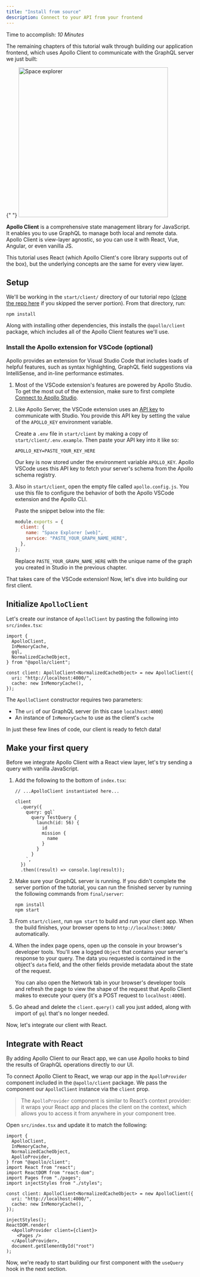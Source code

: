 ```yaml
---
title: "Install from source"
description: Connect to your API from your frontend
---
```



Time to accomplish: _10 Minutes_

The remaining chapters of this tutorial walk through building our application frontend, which uses Apollo Client to communicate with the GraphQL server we just built:

{" "}
<img src="../images/space-explorer.png" alt="Space explorer" width="400"></img>

**Apollo Client** is a comprehensive state management library for JavaScript. It enables you to use GraphQL to manage both local and remote data. Apollo Client is view-layer agnostic, so you can use it with React, Vue, Angular, or even vanilla JS.

This tutorial uses React (which Apollo Client's core library supports out of the box), but the underlying concepts are the same for every view layer.

## Setup

We'll be working in the `start/client/` directory of our tutorial repo ([clone the repo here](https://github.com/apollographql/fullstack-tutorial/) if you skipped the server portion). From that directory, run:

```bash:title=start/client/
npm install
```

Along with installing other dependencies, this installs the `@apollo/client` package, which includes all of the Apollo Client features we'll use.

### Install the Apollo extension for VSCode (optional)

Apollo provides an extension for Visual Studio Code that includes loads of helpful features, such as syntax highlighting, GraphQL field suggestions via IntelliSense, and in-line performance estimates.

1. Most of the VSCode extension's features are powered by Apollo Studio. To get the most out of the extension, make sure to first complete [Connect to Apollo Studio](./production/).

2. Like Apollo Server, the VSCode extension uses an [API key](https://www.apollographql.com/docs/studio/api-keys/) to communicate with Studio. You provide this API key by setting the value of the `APOLLO_KEY` environment variable.

   Create a `.env` file in `start/client` by making a copy of `start/client/.env.example`. Then paste your API key into it like so:

   ```none:title=.env
   APOLLO_KEY=PASTE_YOUR_KEY_HERE
   ```

   Our key is now stored under the environment variable `APOLLO_KEY`. Apollo VSCode uses this API key to fetch your server's schema from the Apollo schema registry.

3. Also in `start/client`, open the empty file called `apollo.config.js`. You use this file to configure the behavior of both the Apollo VSCode extension and the Apollo CLI.

   Paste the snippet below into the file:

   ```js:title=apollo.config.js
   module.exports = {
     client: {
       name: "Space Explorer [web]",
       service: "PASTE_YOUR_GRAPH_NAME_HERE",
     },
   };
   ```

   Replace `PASTE_YOUR_GRAPH_NAME_HERE` with the unique name of the graph you created in Studio in the previous chapter.

That takes care of the VSCode extension! Now, let's dive into building our first client.

## Initialize `ApolloClient`

<Disclaimer />

Let's create our instance of `ApolloClient` by pasting the following into `src/index.tsx`:

<MultiCodeBlock>


```tsx:title=src/index.tsx
import {
  ApolloClient,
  InMemoryCache,
  gql,
  NormalizedCacheObject,
} from "@apollo/client";

const client: ApolloClient<NormalizedCacheObject> = new ApolloClient({
  uri: "http://localhost:4000/",
  cache: new InMemoryCache(),
});
```

</MultiCodeBlock>


The `ApolloClient` constructor requires two parameters:

- The `uri` of our GraphQL server (in this case `localhost:4000`)
- An instance of `InMemoryCache` to use as the client's `cache`

In just these few lines of code, our client is ready to fetch data!

## Make your first query

Before we integrate Apollo Client with a React view layer, let's try sending a query with vanilla JavaScript.

1. Add the following to the bottom of `index.tsx`:

   <MultiCodeBlock>


   ```tsx:title=src/index.tsx
   // ...ApolloClient instantiated here...

   client
     .query({
       query: gql`
         query TestQuery {
           launch(id: 56) {
             id
             mission {
               name
             }
           }
         }
       `,
     })
     .then((result) => console.log(result));
   ```

   </MultiCodeBlock>


2. Make sure your GraphQL server is running. If you didn't complete the server portion of the tutorial, you can run the finished server by running the following commands from `final/server`:

   ```
   npm install
   npm start
   ```

3. From `start/client`, run `npm start` to build and run your client app. When the build finishes, your browser opens to `http://localhost:3000/` automatically.

4. When the index page opens, open up the console in your browser's developer tools. You'll see a logged `Object` that contains your server's response to your query. The data you requested is contained in the object's `data` field, and the other fields provide metadata about the state of the request.

   You can also open the Network tab in your browser's developer tools and refresh the page to view the shape of the request that Apollo Client makes to execute your query (it's a POST request to `localhost:4000`).

5. Go ahead and delete the `client.query()` call you just added, along with import of `gql` that's no longer needed.

Now, let's integrate our client with React.

## Integrate with React

By adding Apollo Client to our React app, we can use Apollo hooks to bind the results of GraphQL operations directly to our UI.

To connect Apollo Client to React, we wrap our app in the `ApolloProvider` component included in the `@apollo/client` package. We pass the component our `ApolloClient` instance via the `client` prop.

> The `ApolloProvider` component is similar to React’s context provider: it wraps your React app and places the client on the context, which allows you to access it from anywhere in your component tree.

Open `src/index.tsx` and update it to match the following:

<MultiCodeBlock>


```tsx:title=src/index.tsx
import {
  ApolloClient,
  InMemoryCache,
  NormalizedCacheObject,
  ApolloProvider,
} from "@apollo/client";
import React from "react";
import ReactDOM from "react-dom";
import Pages from "./pages";
import injectStyles from "./styles";

const client: ApolloClient<NormalizedCacheObject> = new ApolloClient({
  uri: "http://localhost:4000/",
  cache: new InMemoryCache(),
});

injectStyles();
ReactDOM.render(
  <ApolloProvider client={client}>
    <Pages />
  </ApolloProvider>,
  document.getElementById("root")
);
```

</MultiCodeBlock>


Now, we're ready to start building our first component with the `useQuery` hook in the next section.

